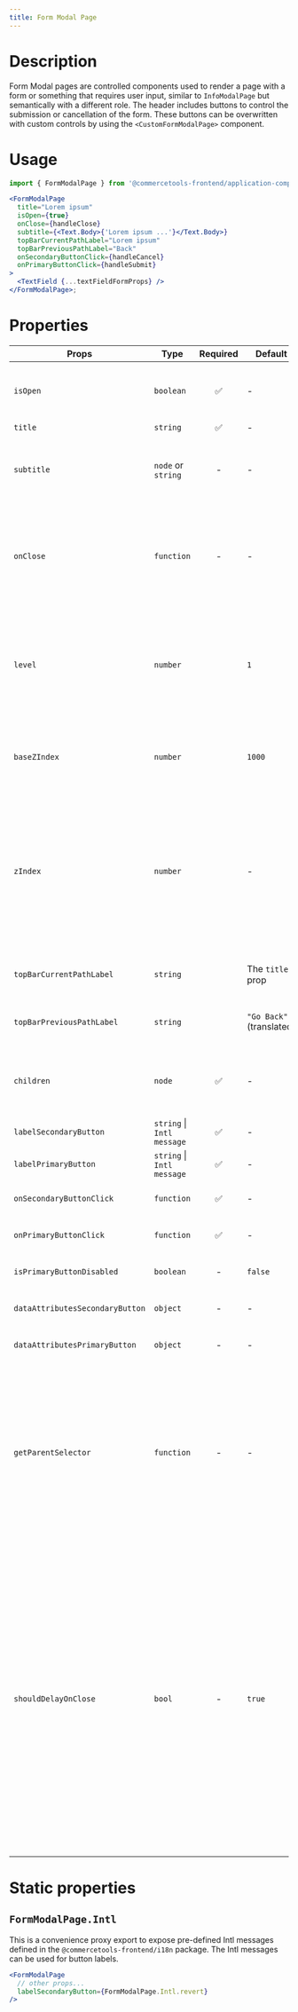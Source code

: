 ```yaml
---
title: Form Modal Page
---
```


<Playground urlPath="form-modal-page" />

# Description

Form Modal pages are controlled components used to render a page with a form or something that requires user input, similar to `InfoModalPage` but semantically with a different role. The header includes buttons to control the submission or cancellation of the form. These buttons can be overwritten with custom controls by using the `<CustomFormModalPage>` component.

# Usage

```jsx
import { FormModalPage } from '@commercetools-frontend/application-components';

<FormModalPage
  title="Lorem ipsum"
  isOpen={true}
  onClose={handleClose}
  subtitle={<Text.Body>{'Lorem ipsum ...'}</Text.Body>}
  topBarCurrentPathLabel="Lorem ipsum"
  topBarPreviousPathLabel="Back"
  onSecondaryButtonClick={handleCancel}
  onPrimaryButtonClick={handleSubmit}
>
  <TextField {...textFieldFormProps} />
</FormModalPage>;
```

# Properties

| Props                           | Type                       | Required | Default                  | Description                                                                                                                                                                                                                                                                                                                                                                                                                                                                                                                |
| ------------------------------- | -------------------------- | :------: | ------------------------ | -------------------------------------------------------------------------------------------------------------------------------------------------------------------------------------------------------------------------------------------------------------------------------------------------------------------------------------------------------------------------------------------------------------------------------------------------------------------------------------------------------------------------- |
| `isOpen`                        | `boolean`                  |    ✅    | -                        | Indicates whether the page is open or closed. The parent component needs to manage this state.                                                                                                                                                                                                                                                                                                                                                                                                                             |
| `title`                         | `string`                   |    ✅    | -                        | The title of the page.                                                                                                                                                                                                                                                                                                                                                                                                                                                                                                     |
| `subtitle`                      | `node` or `string`         |    -     | -                        | The subtitle of the page, usually a React component. If a string is passed, it's rendered as a paragraph.                                                                                                                                                                                                                                                                                                                                                                                                                  |
| `onClose`                       | `function`                 |    -     | -                        | Called when the page closes click on overlay, click on close button, press ESC. If the function is not provided, the page cannot be closed by any of the listed options.                                                                                                                                                                                                                                                                                                                                                   |
| `level`                         | `number`                   |          | `1`                      | The level indicates the stack position of the modal page, progressively increasing the `z-index` position (combined with the `baseZIndex`) as well as the spacing from the left side of the page.                                                                                                                                                                                                                                                                                                                          |
| `baseZIndex`                    | `number`                   |          | `1000`                   | The base `z-index` value to be applied to the overlay container, incremented by `1` according to the `level` prop.                                                                                                                                                                                                                                                                                                                                                                                                         |
| `zIndex`                        | `number`                   |          | -                        | The `z-index` value to be applied to the overlay container. This value overrides the normal `z-index` value calculated from the `baseZIndex` and `level` props. If you provide this value, you would need to take care of providing a proper `z-index` based on the stacked level.                                                                                                                                                                                                                                         |
| `topBarCurrentPathLabel`        | `string`                   |          | The `title` prop         | Label to appear as the current path of the top bar of the modal.                                                                                                                                                                                                                                                                                                                                                                                                                                                           |
| `topBarPreviousPathLabel`       | `string`                   |          | `"Go Back"` (translated) | Label to appear as the previous path of the top bar of the modal.                                                                                                                                                                                                                                                                                                                                                                                                                                                          |
| `children`                      | `node`                     |    ✅    | -                        | Content rendered within the page. If the content is long in height (depending on the screen size) a scrollbar will appear.                                                                                                                                                                                                                                                                                                                                                                                                 |
| `labelSecondaryButton`                | `string` \| `Intl message` |    ✅    | -                 | `Cancel`  | The label for the secondary button as a string, or as an Intl message (`{ id, defaultMessage }`). See [Static properties](#formmodalpageintl).                                                     |
| `labelPrimaryButton`                  | `string` \| `Intl message` |    ✅    | -                 | `Confirm` | The label for the primary button as a string, or as an Intl message (`{ id, defaultMessage }`). See [Static properties](#formmodalpageintl).                                                                                  |
| `onSecondaryButtonClick`        | `function`                 |    ✅    | -                        | Called when the secondary button is clicked.                                                                                                                                                                                                                                                                                                                                                                                                                                                                               |
| `onPrimaryButtonClick`          | `function`                 |    ✅    | -                        | Called when the primary button is clicked.                                                                                                                                                                                                                                                                                                                                                                                                                                                                                 |
| `isPrimaryButtonDisabled`       | `boolean`                  |    -     | `false`                  | Indicates whether the primary button is disabled or not.                                                                                                                                                                                                                                                                                                                                                                                                                                                                   |
| `dataAttributesSecondaryButton` | `object`                   |    -     | -                        | Use this prop to pass `data-` attributes to the secondary button.                                                                                                                                                                                                                                                                                                                                                                                                                                                          |
| `dataAttributesPrimaryButton`   | `object`                   |    -     | -                        | Use this prop to pass `data-` attributes to the primary button.                                                                                                                                                                                                                                                                                                                                                                                                                                                            |
| `getParentSelector`             | `function`                 |    -     | -                        | The function should return an HTML element that will be used as the parent container to hold the modal DOM tree. If no function is provided, it's expected that an HTML element with the `id="parent-container"` is present in the DOM. In the `NODE_ENV=test` environment, the default HTML element is `body`.                                                                                                                                                                                                            |
| `shouldDelayOnClose`            | `bool`                     |    -     | `true`                   | Sets whether the ModalPage should delay calling its `onClose` function to allow the closing animation time to finish. This can be turned off if the developer is controlling the ModalPage only through the `isOpen` prop, and not abruptly mounting/unmounting it or one of its parent elements. You might also want to turn this off if you need to display a Prompt (for example to save changes) on the ModalPage before navigating out of it, as this option makes the Modal close itself before `onClose` is called. |

# Static properties

## `FormModalPage.Intl`

This is a convenience proxy export to expose pre-defined Intl messages defined in the `@commercetools-frontend/i18n` package.
The Intl messages can be used for button labels.

```jsx
<FormModalPage
  // other props...
  labelSecondaryButton={FormModalPage.Intl.revert}
/>
```

